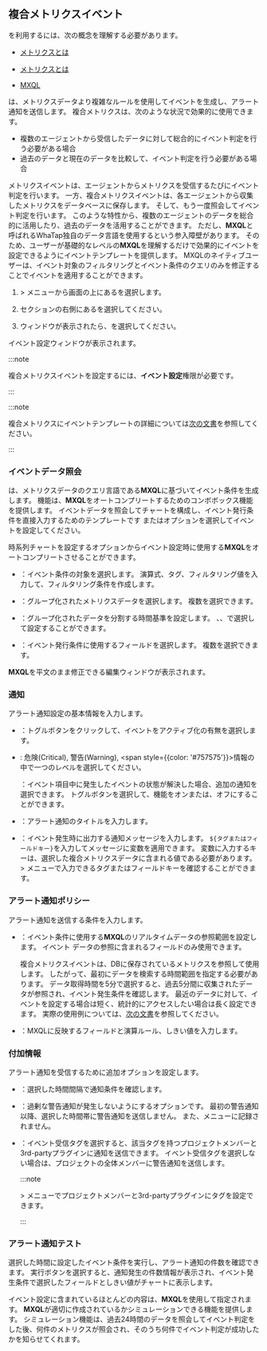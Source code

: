 ## 複合メトリクスイベント

<Cmdname sid="composite_metrics" className="uitext" />を利用するには、次の概念を理解する必要があります。

<Xclude product='npm'>

-   [メトリクスとは](metrics-intro)

</Xclude>

<InDoc product='npm'>

-   [メトリクスとは](../metrics/common-metrics-intro)

</InDoc>

-   [MXQL](../mxql/mxql-overview)

<Cmdname sid="composite_metrics" className="uitext" />は、メトリクスデータより複雑なルールを使用してイベントを生成し、アラート通知を送信します。 複合メトリクスは、次のような状況で効果的に使用できます。

-   複数のエージェントから受信したデータに対して総合的にイベント判定を行う必要がある場合
-   過去のデータと現在のデータを比較して、イベント判定を行う必要がある場合

メトリクスイベントは、エージェントからメトリクスを受信するたびにイベント判定を行います。 一方、複合メトリクスイベントは、各エージェントから収集したメトリクスをデータベースに保存します。 そして、もう一度照会してイベント判定を行います。 このような特性から、複数のエージェントのデータを総合的に活用したり、過去のデータを活用することができます。 ただし、**MXQL**と呼ばれるWhaTap独自のデータ言語を使用するという参入障壁があります。 そのため、ユーザーが基礎的なレベルの**MXQL**を理解するだけで効果的にイベントを設定できるようにイベントテンプレートを提供します。 MXQLのネイティブユーザーは、イベント対象のフィルタリングとイベント条件のクエリのみを修正することでイベントを適用することができます。

1.  <Cmdname sid="event_statistic" className="uitext" /> &gt; <Cmdname sid="event_setting" className="uitext" />メニューから画面の上にある<Cmdname sid="metrics" className="uitext" />を選択します。

2.  <Cmdname sid="composite_metrics" className="uitext" />セクションの右側にある<Cmdname sid="add_notification" className="uitext" />を選択してください。

3.  <Cmdname sid="composite_metrics" className="uitext" />ウィンドウが表示されたら、<Cmdname sid="create_new_composite_mxql_event" className="uitext" />を選択してください。

イベント設定ウィンドウが表示されます。 

<ImgLang img='set-event-cmetric.png' desc='複合メトリクスイベント設定' />

<Xclude product='server'>

:::note

複合メトリクスイベントを設定するには、**イベント設定**権限が必要です。

:::

</Xclude>

<InDoc product='server,postgresql,postgresql-v1,java,python,php,nodejs,golang,dotnet,browser'>

:::note

複合メトリクスにイベントテンプレートの詳細については[次の文書](#composite-metrics-template)を参照してください。

:::

</InDoc>

### イベントデータ照会

<Cmdname sid="composite_metrics" className="uitext" />は、メトリクスデータのクエリ言語である<b>MXQL</b>に基づいてイベント条件を生成します。 <Cmdname sid="create_new_composite_mxql_event" className="uitext" />機能は、<b>MXQL</b>をオートコンプリートするためのコンボボックス機能を提供します。 イベントデータを照会してチャートを構成し、イベント発行条件を直接入力するためのテンプレートです <Cmdname sid="widget" className="uitext" />または<Cmdname sid="text" className="uitext" />オプションを選択してイベントを設定してください。

<Tabs>
<TabItem value='widget' label='위젯'>

時系列チャートを設定するオプションからイベント設定時に使用する**MXQL**をオートコンプリートさせることができます。

<ImgLang img='set-event-data-view.png' desc='イベントデータ参照' />

-   <Cmdname sid="filter" className="uitext" />：イベント条件の対象を選択します。 <LinkImage img="number-01.png" className="ico" />演算式、<LinkImage img="number-02.png" className="ico" />タグ、<LinkImage img="number-03.png" className="ico" />フィルタリング値を入力して、フィルタリング条件を作成します。

    <ImgLang img='set-event-cmetric-filter.png' desc='フィルター' />

-   <Cmdname sid="groupby" className="uitext" />：グループ化されたメトリクスデータを選択します。 複数を選択できます。

-   <Cmdname sid="timeunit" className="uitext" />：グループ化されたデータを分割する時間基準を設定します。 <Cmdname sid="second" className="uitext" />、<Cmdname sid="minute" className="uitext" />、<Cmdname sid="hour" className="uitext" />で選択して設定することができます。

-   <Cmdname sid="field" className="uitext" />：イベント発行条件に使用するフィールドを選択します。 複数を選択できます。

</TabItem>
<TabItem value='text' label='텍스트'>

**MXQL**を平文のまま修正できる編集ウィンドウが表示されます。

<ImgLang img='set-event-metrics-text.png' desc='メトリクスイベント - テキスト' />

</TabItem>
</Tabs>

### 通知

アラート通知設定の基本情報を入力します。

-   <Cmdname sid="enable_events" className="uitext" />：トグルボタンをクリックして、イベントをアクティブ化の有無を選択します。

-   <Cmdname sid="level" className="uitext" />: <span class='vslow'>危険(Critical)</span>, <span class='slow'>警告(Warning)</span>, <span style={{color: '#757575'}}>情報</span>の中で一つのレベルを選択してください。

    <Cmdname sid="resolved_event_notification" className="uitext" />：イベント項目中に発生したイベントの状態が解決した場合、追加の通知を選択できます。 トグルボタンを選択して、機能をオンまたは、オフにすることができます。

-   <Cmdname sid="title" className="uitext" />：アラート通知のタイトルを入力します。

-   <Cmdname sid="message" className="uitext" />：イベント発生時に出力する通知メッセージを入力します。 <code>&#36;&#123;タグまたはフィールドキー&#125;</code>を入力してメッセージに変数を適用できます。 変数に入力するキーは、選択した複合メトリクスデータ<Cmdname sid="category" className="uitext" />に含まれる値である必要があります。 <Cmdname sid="sitemap" className="uitext" /> &gt; <Cmdname sid="tag_count" className="uitext" />メニューで入力できるタグまたはフィールドキーを確認することができます。

### アラート通知ポリシー

アラート通知を送信する条件を入力します。

-   <Cmdname sid="data_time_range" className="uitext" />：イベント条件に使用する<b>MXQL</b>のリアルタイムデータの参照範囲を設定します。 イベント データの参照に含まれるフィールドのみ使用できます。

    複合メトリクスイベントは、DBに保存されているメトリクスを参照して使用します。 したがって、最初にデータを検索する時間範囲を指定する必要があります。 データ取得時間を5分で選択すると、過去5分間に収集されたデータが参照され、イベント発生条件を確認します。 最近のデータに対して、イベントを設定する場合は短く、統計的にアクセスしたい場合は長く設定できます。 実際の使用例については、[次の文書](#template)を参照してください。

-   <Cmdname sid="condition" className="uitext" />：MXQLに反映するフィールドと演算ルール、しきい値を入力します。

### 付加情報

アラート通知を受信するために追加オプションを設定します。

-   <Cmdname sid="interval" className="uitext" />：選択した時間間隔で通知条件を確認します。

-   <Cmdname sid="silent" className="uitext" />：過剰な警告通知が発生しないようにするオプションです。 最初の警告通知以降、選択した時間帯に警告通知を送信しません。 また、<Cmdname sid="event_history" className="uitext" />メニューに記録されません。

-   <Cmdname sid="event_tag" className="uitext" />：イベント受信タグを選択すると、該当タグを持つプロジェクトメンバーと3rd-partyプラグインに通知を送信できます。 イベント受信タグを選択しない場合は、プロジェクトの全体メンバーに警告通知を送信します。

    :::note

    <Cmdname sid="event_statistic" className="uitext" /> &gt; <Cmdname sid="event_receive_configuration" className="uitext" />メニューでプロジェクトメンバーと3rd-partyプラグインにタグを設定できます。

    :::

### アラート通知テスト

<ImgLang img='set-event-cmetric-test.png' desc='イベントルールテスト' />

選択した時間に設定したイベント条件を実行し、アラート通知の件数を確認できます。 実行ボタンを選択すると、通知発生の件数情報が表示され、イベント発生条件で選択したフィールドとしきい値がチャートに表示します。

イベント設定に含まれているほとんどの内容は、**MXQL**を使用して指定されます。 **MXQL**が適切に作成されているかシミュレーションできる機能を提供します。 シミュレーション機能は、過去24時間のデータを照会してイベント判定をした後、何件のメトリクスが照会され、そのうち何件でイベント判定が成功したかを知らせてくれます。
